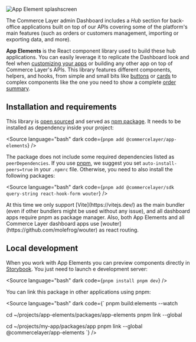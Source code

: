 
<Meta title="Getting Started/Welcome"></Meta>

![App Element splashscreen](welcome-hero.png)

The Commerce Layer admin Dashboard includes a _Hub_ section for back-office applications built on top of our APIs covering some of the platform's main features (such as orders or customers management, importing or exporting data, and more).

**App Elements** is the React component library used to build these hub applications. You can easily leverage it to replicate the Dashboard look and feel when [customizing your apps](/docs/getting-started-custom-apps--docs) or building any other app on top of Commerce Layer's APIs. This library features different components, helpers, and hooks, from simple and small bits like [buttons](/docs/atoms-button--docs) or [cards](/docs/atoms-card--docs) to complex components like the one you need to show a complete [order summary](/docs/resources-resourceordersummary--docs).

## Installation and requirements

This library is [open sourced](https://github.com/commercelayer/app-elements) and served as [npm package](https://www.npmjs.com/package/@commercelayer/app-elements). It needs to be installed as dependency inside your project:

<Source
  language="bash"
  dark
  code={`
pnpm add @commercelayer/app-elements
`}
/>

The package does not include some required dependencies listed as `peerDependencies`. If you use [pnpm](https://pnpm.io/), we suggest you set `auto-install-peers=true` in your `.npmrc` file. Otherwise, you need to also install the following packages:

<Source
  language="bash"
  dark
  code={`
pnpm add @commercelayer/sdk query-string react-hook-form wouter
`}
/>

<span title="Important notice" type="info">
  At this time we only support [Vite](https://vitejs.dev/) as the main bundler
  (even if other bundlers might be used without any issue), and all dashboard
  apps require pnpm as package manager. Also, both App Elements and all Commerce
  Layer dashboard apps use [wouter](https://github.com/molefrog/wouter) as react
  routing.
</span>

## Local development

When you work with App Elements you can preview components directly in [Storybook](https://storybook.js.org/). You just need to launch e development server:

<Source
  language="bash"
  dark
  code={`
pnpm install
pnpm dev
`}
/>

You can link this package in other applications using pnpm:

<Source
  language="bash"
  dark
  code={`
pnpm build:elements --watch

cd ~/projects/app-elements/packages/app-elements
pnpm link --global

cd ~/projects/my-app/packages/app
pnpm link --global @commercelayer/app-elements
`} />
